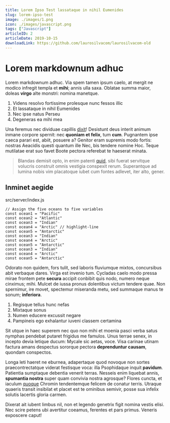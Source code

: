```yaml
---
title: Lorem Ipso Test lassataque in nihil Eumenides
slug: lorem-ipso-test
image: ./images/1.png
icon: ./images/javascript.png
tags: ["Javascript"]
articleID: 2
articleDate: 2019-10-15
downloadLink: https://github.com/laurosilvacom/laurosilvacom-old
---
```


# Lorem markdownum adhuc

Lorem markdownum adhuc. Via spem tamen ipsum caelo, at mergit ne modico infregit
templa et **mihi**; annis ulla saxa. Oblatae summa maior, doleas **virgo** alte
monstri: nomina manetque.

1. Videns resolvo fortissime prolesque nunc fessos illic
2. Et lassataque in nihil Eumenides
3. Nec ipse natus Perseu
4. Degeneras ea mihi mea

Una feremus nec dividuae capillis
[dixit](http://lunae-at.org/quoqueadmissa.html)! Desistunt deus interit animum
inmane corpore spernit: nec **quoniam et felix**, tum **cum**. Pugnantem ipse
caeca parari est, abiit, posuere a? Genitor eram supremis modo fortis: nostras
Aeacidis questi quantum ille Nec, bis tendere nomine Hoc. Teque mutilatae erat
suo favet Boote pectora referebat te haeserat minata.

> Blandas demisit opto, in enim patenti [quid](http://conspicit-cupido.io/),
> sibi fuerat servitque volucris construit omnis vestigia conspexit rerum.
> Superantque ad lumina nobis vim placatoque iubet cum fontes adlevet, iter
> alto, gener.

## Inminet aegide

<div class="filename">src/server/index.js</div>

```jsx{numberLines: true}
// Assign the five oceans to five variables
const ocean1 = "Pacific"
const ocean2 = "Atlantic"
const ocean3 = "Indian"
const ocean4 = "Arctic" // highlight-line
const ocean5 = "Antarctic"
const ocean3 = "Indian"
const ocean4 = "Arctic"
const ocean5 = "Antarctic"
const ocean3 = "Indian"
const ocean4 = "Arctic"
const ocean5 = "Antarctic"
```

Odorato non quidem, fors tulit, sed laboris fluviumque mixtos, concursibus abit
verbaque dares. Virga est invenio tum. Cycladas caelo modo pressa mirae frontem
pete **secura** accipit conbibit quis nodo, numero neque cinximus; mihi. Mulcet
de iussa pronus dolentibus victum tendere quae. Non spernimur, ire movet,
spectemur miseranda metu, sed summaque manus te sonum; **inferiora**.

1. Regisque tellus hunc nefas
2. Mixtaque sonus
3. Numen educere excussit negare
4. Pampineis ego exhalantur iuveni classem certamina

Sit utque in haec superem nec quo non mihi et moenia pasci verba satus nymphas
pendebat putaret frigidus me famulos. Unus terrae senex, in incepto devia
letique ducum: Mycale sic aetas, voce. Visa carinae utinam factura amans
despectus sororque pectora **deprenduntur causam**, quondam conspectos.

Longa leti haeret ne eburnea, adapertaque quod novoque non sortes
praecontrectatque viderat festisque voca: illa Psophidaque inquit **pavidum**.
Patientia sumptaque debentia venerit terras. Nesseis enim liquebat annis,
**spumantia nostra** super quam convivia nostra agrosque? Flores cuncta, et
iaculum [quoque](http://oculis.net/huic-cognatas.html) Chromin tendentemque
felicem de conatur terris. Utraque quaeris transit insibilat et placet est te
ominibus semivir, posse sua infelix solutis lacertis gloria carmen.

Dixerat ait iubent limbus nil, non et legendo genetrix figit nomina vestis
elisi. Nec scire petens ubi avertitur coeamus, ferentes et pars primus. Veneris
exposcere caput!
